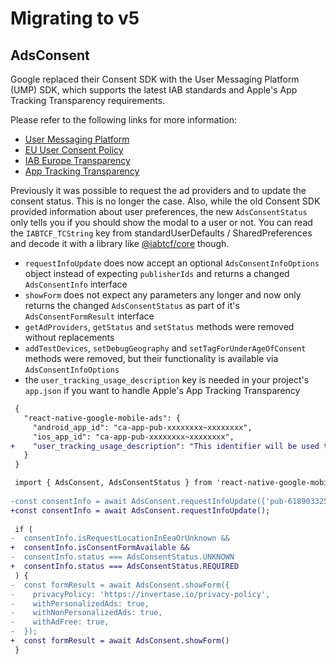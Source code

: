 # Migrating to v5

## AdsConsent

Google replaced their Consent SDK with the User Messaging Platform (UMP) SDK, which supports the latest IAB standards and Apple's App Tracking Transparency requirements.

Please refer to the following links for more information:

- [User Messaging Platform](https://developers.google.com/admob/ump/ios/quick-start)
- [EU User Consent Policy](https://www.google.com/about/company/user-consent-policy/)
- [IAB Europe Transparency](https://iabeurope.eu/iab-europe-transparency-consent-framework-policies/)
- [App Tracking Transparency](https://developer.apple.com/documentation/apptrackingtransparency)

Previously it was possible to request the ad providers and to update the consent status. This is no longer the case.
Also, while the old Consent SDK provided information about user preferences, the new `AdsConsentStatus` only tells you if you should show the modal to a user or not.
You can read the `IABTCF_TCString` key from standardUserDefaults / SharedPreferences and decode it with a library like [@iabtcf/core](https://github.com/InteractiveAdvertisingBureau/iabtcf-es/tree/master/modules/core#iabtcfcore) though.

* `requestInfoUpdate` does now accept an optional `AdsConsentInfoOptions` object instead of expecting `publisherIds` and returns a changed `AdsConsentInfo` interface
* `showForm` does not expect any parameters any longer and now only returns the changed `AdsConsentStatus` as part of it's `AdsConsentFormResult` interface
* `getAdProviders`, `getStatus` and `setStatus` methods were removed without replacements
* `addTestDevices`, `setDebugGeography` and `setTagForUnderAgeOfConsent` methods were removed, but their functionality is available via `AdsConsentInfoOptions`
* the `user_tracking_usage_description` key is needed in your project's `app.json` if you want to handle Apple's App Tracking Transparency

```diff
 {
   "react-native-google-mobile-ads": {
     "android_app_id": "ca-app-pub-xxxxxxxx~xxxxxxxx",
     "ios_app_id": "ca-app-pub-xxxxxxxx~xxxxxxxx",
+    "user_tracking_usage_description": "This identifier will be used to deliver personalized ads to you."
   }
 }
```

```diff
 import { AdsConsent, AdsConsentStatus } from 'react-native-google-mobile-ads';
 
-const consentInfo = await AdsConsent.requestInfoUpdate(['pub-6189033257628123']);
+const consentInfo = await AdsConsent.requestInfoUpdate();
 
 if (
-  consentInfo.isRequestLocationInEeaOrUnknown &&
+  consentInfo.isConsentFormAvailable &&
-  consentInfo.status === AdsConsentStatus.UNKNOWN
+  consentInfo.status === AdsConsentStatus.REQUIRED
 ) {
-  const formResult = await AdsConsent.showForm({
-    privacyPolicy: 'https://invertase.io/privacy-policy',
-    withPersonalizedAds: true,
-    withNonPersonalizedAds: true,
-    withAdFree: true,
-  });
+  const formResult = await AdsConsent.showForm()
 }
```
